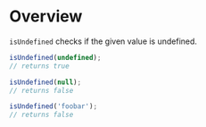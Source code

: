 <Meta title="Modules|Validation/isUndefined" />

# Overview

`isUndefined` checks if the given value is undefined.

```js
isUndefined(undefined);
// returns true

isUndefined(null);
// returns false

isUndefined('foobar');
// returns false
```
